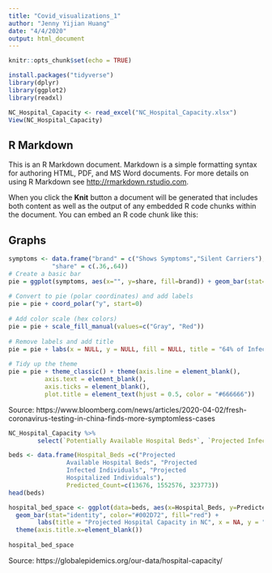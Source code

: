 ```yaml
---
title: "Covid_visualizations_1"
author: "Jenny Yijian Huang"
date: "4/4/2020"
output: html_document
---
```


```r
knitr::opts_chunk$set(echo = TRUE)
```

```r
install.packages("tidyverse")
library(dplyr)
library(ggplot2)
library(readxl)
```

```r
NC_Hospital_Capacity <- read_excel("NC_Hospital_Capacity.xlsx")
View(NC_Hospital_Capacity)
```

## R Markdown

This is an R Markdown document. Markdown is a simple formatting syntax for authoring HTML, PDF, and MS Word documents. For more details on using R Markdown see <http://rmarkdown.rstudio.com>.

When you click the **Knit** button a document will be generated that includes both content as well as the output of any embedded R code chunks within the document. You can embed an R code chunk like this:

## Graphs

```r
symptoms <- data.frame("brand" = c("Shows Symptoms","Silent Carriers"),
            "share" = c(.36,.64))
# Create a basic bar
pie = ggplot(symptoms, aes(x="", y=share, fill=brand)) + geom_bar(stat="identity", width=1)
 
# Convert to pie (polar coordinates) and add labels
pie = pie + coord_polar("y", start=0)
 
# Add color scale (hex colors)
pie = pie + scale_fill_manual(values=c("Gray", "Red"))
 
# Remove labels and add title
pie = pie + labs(x = NULL, y = NULL, fill = NULL, title = "64% of Infected People Are Asymptomatic", caption = "Coronavirus testing in China finds more symptom free cases")
 
# Tidy up the theme
pie = pie + theme_classic() + theme(axis.line = element_blank(),
          axis.text = element_blank(),
          axis.ticks = element_blank(),
          plot.title = element_text(hjust = 0.5, color = "#666666"))
```
Source: https://www.bloomberg.com/news/articles/2020-04-02/fresh-coronavirus-testing-in-china-finds-more-symptomless-cases

```r
NC_Hospital_Capacity %>% 
        select(`Potentially Available Hospital Beds*`, `Projected Infected Individuals`, `Proejcted Hospitalized Individuals`) 
```

```r
beds <- data.frame(Hospital_Beds =c("Projected 
                Available Hospital Beds", "Projected 
                Infected Individuals", "Projected 
                Hospitalized Individuals"),
                Predicted_Count=c(13676, 1552576, 323773))
head(beds)

```
```r
hospital_bed_space <- ggplot(data=beds, aes(x=Hospital_Beds, y=Predicted_Count)) +
  geom_bar(stat="identity", color="#002D72", fill="red") +
        labs(title = "Projected Hospital Capacity in NC", x = NA, y = "Predicted count") +
  theme(axis.title.x=element_blank())
        
hospital_bed_space
```
Source: https://globalepidemics.org/our-data/hospital-capacity/

